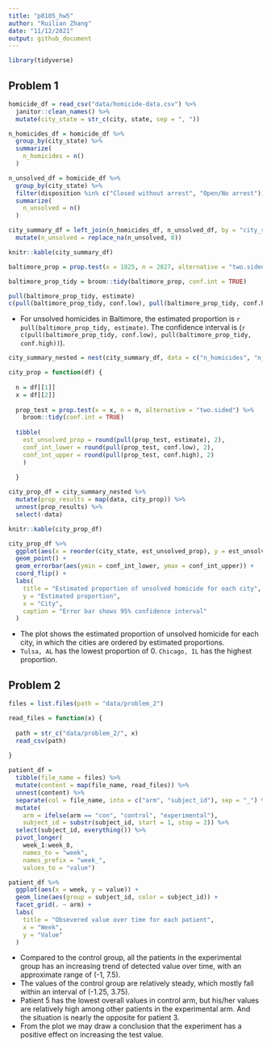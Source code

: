 ```yaml
---
title: "p8105_hw5"
author: "Ruilian Zhang"
date: "11/12/2021"
output: github_document
---
```


```r
library(tidyverse)
```


## Problem 1

```r
homicide_df = read_csv("data/homicide-data.csv") %>% 
  janitor::clean_names() %>% 
  mutate(city_state = str_c(city, state, sep = ", "))

n_homicides_df = homicide_df %>% 
  group_by(city_state) %>% 
  summarize(
    n_homicides = n()
  )

n_unsolved_df = homicide_df %>% 
  group_by(city_state) %>% 
  filter(disposition %in% c("Closed without arrest", "Open/No arrest")) %>% 
  summarize(
    n_unsolved = n()
  )

city_summary_df = left_join(n_homicides_df, n_unsolved_df, by = "city_state") %>% 
  mutate(n_unsolved = replace_na(n_unsolved, 0))

knitr::kable(city_summary_df)
```

```r
baltimore_prop = prop.test(x = 1825, n = 2827, alternative = "two.sided")

baltimore_prop_tidy = broom::tidy(baltimore_prop, conf.int = TRUE)

pull(baltimore_prop_tidy, estimate)
c(pull(baltimore_prop_tidy, conf.low), pull(baltimore_prop_tidy, conf.high))
```

* For unsolved homicides in Baltimore, the estimated proportion is `r pull(baltimore_prop_tidy, estimate)`. The confidence interval is (`r c(pull(baltimore_prop_tidy, conf.low), pull(baltimore_prop_tidy, conf.high))`).

```r
city_summary_nested = nest(city_summary_df, data = c("n_homicides", "n_unsolved"))

city_prop = function(df) {
  
  n = df[[1]]
  x = df[[2]]
  
  prop_test = prop.test(x = x, n = n, alternative = "two.sided") %>% 
    broom::tidy(conf.int = TRUE)
  
  tibble(
    est_unsolved_prop = round(pull(prop_test, estimate), 2),
    conf_int_lower = round(pull(prop_test, conf.low), 2),
    conf_int_upper = round(pull(prop_test, conf.high), 2)
    )
    
  }

city_prop_df = city_summary_nested %>% 
  mutate(prop_results = map(data, city_prop)) %>% 
  unnest(prop_results) %>% 
  select(-data)

knitr::kable(city_prop_df)
```

```r
city_prop_df %>% 
  ggplot(aes(x = reorder(city_state, est_unsolved_prop), y = est_unsolved_prop)) +
  geom_point() +
  geom_errorbar(aes(ymin = conf_int_lower, ymax = conf_int_upper)) + 
  coord_flip() +
  labs(
    title = "Estimated proportion of unsolved homicide for each city",
    y = "Estimated proportion",
    x = "City",
    caption = "Error bar shows 95% confidence interval"
  )
```

* The plot shows the estimated proportion of unsolved homicide for each city, in which the cities are ordered by estimated proportions.  
* `Tulsa, AL` has the lowest proportion of 0. `Chicago, IL` has the highest proportion. 


## Problem 2

```r
files = list.files(path = "data/problem_2")

read_files = function(x) {
  
  path = str_c("data/problem_2/", x)
  read_csv(path)
  
}

patient_df = 
  tibble(file_name = files) %>% 
  mutate(content = map(file_name, read_files)) %>% 
  unnest(content) %>% 
  separate(col = file_name, into = c("arm", "subject_id"), sep = "_") %>% 
  mutate(
    arm = ifelse(arm == "con", "control", "experimental"),
    subject_id = substr(subject_id, start = 1, stop = 2)) %>% 
  select(subject_id, everything()) %>% 
  pivot_longer(
    week_1:week_8, 
    names_to = "week",
    names_prefix = "week_",
    values_to = "value")

```

```r
patient_df %>% 
  ggplot(aes(x = week, y = value)) +
  geom_line(aes(group = subject_id, color = subject_id)) +
  facet_grid(. ~ arm) +
  labs(
    title = "Obsevered value over time for each patient",
    x = "Week",
    y = "Value"
  )
```

* Compared to the control group, all the patients in the experimental group has an increasing trend of detected value over time, with an approximate range of (-1, 7.5).    
* The values of the control group are relatively steady, which mostly fall within an interval of (-1.25, 3.75).  
* Patient 5 has the lowest overall values in control arm, but his/her values are relatively high among other patients in the experimental arm. And the situation is nearly the opposite for patient 3.  
* From the plot we may draw a conclusion that the experiment has a positive effect on increasing the test value.